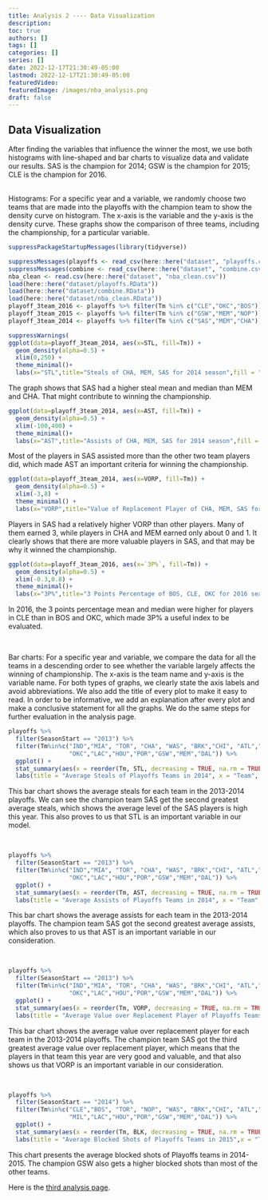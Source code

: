 ```yaml
---
title: Analysis 2 ---- Data Visualization
description:
toc: true
authors: []
tags: []
categories: []
series: []
date: 2022-12-17T21:30:49-05:00
lastmod: 2022-12-17T21:30:49-05:00
featuredVideo:
featuredImage: /images/nba_analysis.png
draft: false
---
```


## Data Visualization

After finding the variables that influence the winner the most, we use both histograms with line-shaped and bar charts to visualize data and validate our results. 
SAS is the champion for 2014; GSW is the champion for 2015; CLE is the champion for 2016.

<br>
Histograms: For a specific year and a variable, we randomly choose two teams that are made into the playoffs with the champion team to show the density curve on histogram. The x-axis is the variable and the y-axis is the density curve. These graphs show the comparison of three teams, including the championship, for a particular variable.
 
 
```r
suppressPackageStartupMessages(library(tidyverse))

suppressMessages(playoffs <- read_csv(here::here("dataset", "playoffs.csv")))
suppressMessages(combine <- read_csv(here::here("dataset", "combine.csv")))
nba_clean <- read.csv(here::here("dataset", "nba_clean.csv"))
load(here::here("dataset/playoffs.RData"))
load(here::here("dataset/combine.RData"))
load(here::here("dataset/nba_clean.RData"))
playoff_3team_2016 <- playoffs %>% filter(Tm %in% c("CLE","OKC","BOS")) %>% filter(SeasonStart =="2015")
playoff_3team_2015 <- playoffs %>% filter(Tm %in% c("GSW","MEM","NOP")) %>% filter(SeasonStart =="2014")
playoff_3team_2014 <- playoffs %>% filter(Tm %in% c("SAS","MEM","CHA")) %>% filter(SeasonStart =="2013")
```
 
```r
suppressWarnings(
ggplot(data=playoff_3team_2014, aes(x=STL, fill=Tm)) +
  geom_density(alpha=0.5) +
  xlim(0,250) +
  theme_minimal()+
  labs(x="STL",title="Steals of CHA, MEM, SAS for 2014 season",fill = "Team"))
```
The graph shows that SAS had a higher steal mean and median than MEM and CHA. That might contribute to winning the championship.
 
```r
ggplot(data=playoff_3team_2014, aes(x=AST, fill=Tm)) +
  geom_density(alpha=0.5) +
  xlim(-100,400) +
  theme_minimal()+
  labs(x="AST",title="Assists of CHA, MEM, SAS for 2014 season",fill = "Team")
```
Most of the players in SAS assisted more than the other two team players did, which made AST an important criteria for winning the championship.
 
```r
ggplot(data=playoff_3team_2014, aes(x=VORP, fill=Tm)) +
  geom_density(alpha=0.5) +
  xlim(-3,8) +
  theme_minimal() +
  labs(x="VORP",title="Value of Replacement Player of CHA, MEM, SAS for 2014 season",fill = "Team")
```
Players in SAS had a relatively higher VORP than other players. Many of them earned 3, while players in CHA and MEM earned only about 0 and 1. It clearly shows that there are more valuable players in SAS, and that may be why it winned the championship.
 
```r
ggplot(data=playoff_3team_2016, aes(x=`3P%`, fill=Tm)) +
  geom_density(alpha=0.5) +
  xlim(-0.3,0.8) +
  theme_minimal()+
  labs(x="3P%",title="3 Points Percentage of BOS, CLE, OKC for 2016 season",fill = "Team")
```
In 2016, the 3 points percentage mean and median were higher for players in CLE than in BOS and OKC, which made 3P% a useful index to be evaluated.
 
 <br>
 
Bar charts: For a specific year and variable, we compare the data for all the teams in a descending order to see whether the variable largely affects the winning of championship. The x-axis is the team name and y-axis is the variable name.
For both types of graphs, we clearly state the axis labels and avoid abbreviations. We also add the title of every plot to make it easy to read. In order to be informative, we add an explanation after every plot and make a conclusive statement for all the graphs. 
We do the same steps for further evaluation in the analysis page.

```r
playoffs %>% 
  filter(SeasonStart == "2013") %>% 
  filter(Tm%in%c("IND","MIA", "TOR", "CHA", "WAS", "BRK","CHI", "ATL","SAS",
                 "OKC","LAC","HOU","POR","GSW","MEM","DAL")) %>% 
  ggplot() +
  stat_summary(aes(x = reorder(Tm, STL, decreasing = TRUE, na.rm = TRUE), y = STL), fun = mean, geom = "bar", na.rm = TRUE) +
  labs(title = "Average Steals of Playoffs Teams in 2014", x = "Team", y = "Steals")
```
This bar chart shows the average steals for each team in the 2013-2014 playoffs. We can see the champion team SAS get the second greatest average steals, which shows the average level of the SAS players is high this year. This also proves to us that STL is an important variable in our model.
 
<br> 
 
```r
playoffs %>% 
  filter(SeasonStart == "2013") %>% 
  filter(Tm%in%c("IND","MIA", "TOR", "CHA", "WAS", "BRK","CHI", "ATL","SAS",
                 "OKC","LAC","HOU","POR","GSW","MEM","DAL")) %>% 
  ggplot() +
  stat_summary(aes(x = reorder(Tm, AST, decreasing = TRUE, na.rm = TRUE), y = AST), fun = mean, geom = "bar", na.rm = TRUE) +
  labs(title = "Average Assists of Playoffs Teams in 2014", x = "Team", y = "Assists")
```
This bar chart shows the average assists for each team in the 2013-2014 playoffs. The champion team SAS got the second greatest average assists, which also proves to us that AST is an important variable in our consideration.
 
<br> 
 
```r
playoffs %>% 
  filter(SeasonStart == "2013") %>% 
  filter(Tm%in%c("IND","MIA", "TOR", "CHA", "WAS", "BRK","CHI", "ATL","SAS",
                 "OKC","LAC","HOU","POR","GSW","MEM","DAL")) %>% 
  ggplot() +
  stat_summary(aes(x = reorder(Tm, VORP, decreasing = TRUE, na.rm = TRUE), y = VORP), fun = mean, geom = "bar", na.rm = TRUE) +
  labs(title = "Average Value over Replacement Player of Playoffs Teams in 2014", x = "Team", y = "Value over Replacement Player")
```
This bar chart shows the average value over replacement player for each team in the 2013-2014 playoffs. The champion team SAS got the third greatest average value over replacement player, which means that the players in that team this year are very good and valuable, and that also shows us that VORP is an important variable in our consideration.
 
<br> 
 
```r
playoffs %>% 
  filter(SeasonStart == "2014") %>% 
  filter(Tm%in%c("CLE","BOS", "TOR", "NOP", "WAS", "BRK","CHI", "ATL","SAS",
                 "MIL","LAC","HOU","POR","GSW","MEM","DAL")) %>%
  ggplot() +
  stat_summary(aes(x = reorder(Tm, BLK, decreasing = TRUE, na.rm = TRUE), y = BLK), fun = mean, geom = "bar", na.rm = TRUE) + 
  labs(title = "Average Blocked Shots of Playoffs Teams in 2015",x = "Team", y = "Blocked Shots")
```
This chart presents the average blocked shots of Playoffs teams in 2014-2015. The champion GSW also gets a higher blocked shots than most of the other teams.

Here is the [third analysis page](/analysis3/).